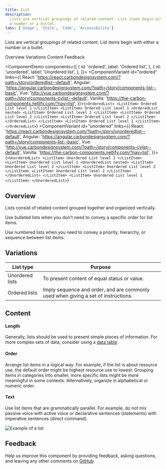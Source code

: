 ```yaml
---
title: List
description:
  Lists are vertical groupings of related content. List items begin with either
  a number or a bullet.
tabs: ['Usage', 'Style', 'Code', 'Accessibility']
---
```


<PageDescription>

Lists are vertical groupings of related content. List items begin with either a
number or a bullet.

</PageDescription>

<AnchorLinks>

<AnchorLink>Overview</AnchorLink>
<AnchorLink>Variations</AnchorLink>
<AnchorLink>Content</AnchorLink>
<AnchorLink>Feedback</AnchorLink>

</AnchorLinks>

<ComponentDemo
  components={[
    {
      id: 'ordered',
      label: 'Ordered list',
    },
    {
      id: 'unordered',
      label: 'Unordered list',
    },
  ]}>
  <ComponentVariant
    id="ordered"
    links={{
      React:
        'https://react.carbondesignsystem.com/?path=/story/orderedlist--default',
      Angular:
        'https://angular.carbondesignsystem.com/?path=/story/components-list--basic',
      Vue:
        'http://vue.carbondesignsystem.com/?path=/story/components-cvlist--default',
      Vanilla: 'https://the-carbon-components.netlify.com/?nav=list',
    }}>{`
    <OrderedList>
      <ListItem>
        Ordered List level 1
      </ListItem>
      <ListItem>
        Ordered List level 1
        <OrderedList nested>
          <ListItem>
            Ordered List level 2
          </ListItem>
          <ListItem>
            Ordered List level 2
          </ListItem>
          <ListItem>
            Ordered List level 2
          </ListItem>
        </OrderedList>
      </ListItem>
      <ListItem>
        Ordered List level 1
      </ListItem>
    </OrderedList>
  `}</ComponentVariant>
  <ComponentVariant
    id="unordered"
    links={{
      React:
        'https://react.carbondesignsystem.com/?path=/story/unorderedlist--default',
      Angular:
        'https://angular.carbondesignsystem.com/?path=/story/components-list--basic',
      Vue:
        'http://vue.carbondesignsystem.com/?path=/story/components-cvlist--default',
      Vanilla: 'https://the-carbon-components.netlify.com/?nav=list',
    }}>{`
      <UnorderedList>
        <ListItem>
          Unordered List level 1
        </ListItem>
        <ListItem>
          Unordered List level 1
          <UnorderedList nested>
            <ListItem>
              Unordered List level 2
            </ListItem>
            <ListItem>
              Unordered List level 2
            </ListItem>
            <ListItem>
              Unordered List level 2
            </ListItem>
          </UnorderedList>
        </ListItem>
        <ListItem>
          Unordered List level 1
        </ListItem>
      </UnorderedList>
  `}</ComponentVariant>
</ComponentDemo>

## Overview

Lists consist of related content grouped together and organized vertically.

Use bulleted lists when you don't need to convey a specific order for list
items.

Use numbered lists when you need to convey a priority, hierarchy, or sequence
between list items.

## Variations

| List type       | Purpose                                                                            |
| --------------- | ---------------------------------------------------------------------------------- |
| Unordered lists | To present content of equal status or value.                                       |
| Ordered lists   | Imply sequence and order, and are commonly used when giving a set of instructions. |

## Content

#### Length

Generally, lists should be used to present simple pieces of information. For
more complex sets of data, consider using a
[data table](/components/data-table/usage).

#### Order

Arrange list items in a logical way. For example, if the list is about resource
use, the default order might be highest resource use to lowest. Grouping items
in categories into smaller, more specific lists might be more meaningful in some
contexts. Alternatively, organize in alphabetical or numeric order.

#### Text

Use list items that are grammatically parallel. For example, do not mix passive
voice with active voice or declarative sentences (statements) with imperative
sentences (direct command).

<Row>
<Column colLg={8}>

![Example of a list](images/list-usage-1.png)

</Column>
</Row>

## Feedback

Help us improve this component by providing feedback, asking questions, and
leaving any other comments on
[GitHub](https://github.com/carbon-design-system/carbon-website/issues/new?assignees=&labels=feedback&template=feedback.md).
